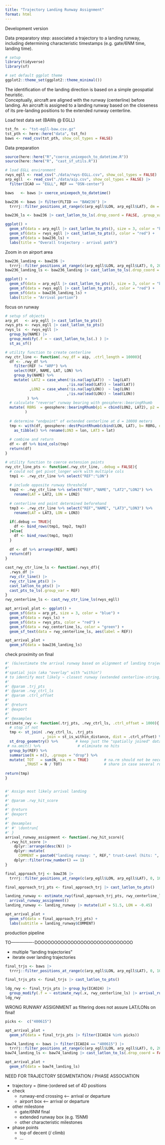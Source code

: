 ```yaml
---
title: "Trajectory Landing Runway Assignment"
format: html
---
```


Development version 

Data preparatory step: associated a trajectory to a landing runway, including determining characteristic timestamps (e.g. gate/6NM time, landing time).

```r
# setup
library(tidyverse)
library(sf)

# set default ggplot theme
ggplot2::theme_set(ggplot2::theme_minimal())
```

The identification of the landing direction is based on a simple geospatial heuristic.    
Conceptually, aircraft are aligned with the runway (centerline) before landing.
An aircraft is assigned to a landing runway based on the closeness of its pre-landing positions to the extended runway centerline.

Load test data set (BAWs @ EGLL)

```r
tst_fn  <- "tst-egll-baw.csv.gz"
tst_pth <- here::here("data", tst_fn)
baws <- read_csv(tst_pth, show_col_types = FALSE)
```

Data preparation

```r
source(here::here("R","coerce_unixepoch_to_datetime.R"))
source(here::here("R", "cast_sf_utils.R"))

# load EGLL environment
rwys_egll <- read_csv("./data/rwys-EGLL.csv", show_col_types = FALSE)
arp_egll  <- read_csv("./data/aip.csv", show_col_types = FALSE) |>
  filter(ICAO == "EGLL", REF == "OSN-center")

baws   <- baws |> coerce_unixepoch_to_datetime()

baw236 <- baws |> filter(FLTID == "BAW236") |> 
  trrrj::filter_positions_at_range(c(arp_egll$LON, arp_egll$LAT), dm = 1, dM = 205, lon = LON, lat = LAT) 

baw236_ls <- baw236 |> cast_latlon_to_ls(.drop_coord = FALSE, .group_var = ICAO24)
```


```r
ggplot() +
  geom_sf(data = arp_egll |> cast_latlon_to_pts(), size = 3, color = "blue") +
  geom_sf(data = rwys_egll |> cast_latlon_to_pts(), color = "red") +
  geom_sf(data = baw236_ls) +
  labs(title = "Overall trajectory - arrival path")
```

Zoom in on airport area

```r
baw236_landing <- baw236 |> 
  trrrj::filter_positions_at_range(c(arp_egll$LON, arp_egll$LAT), 0, 20, lon = LON, lat = LAT)
baw236_landing_ls <- baw236_landing |> cast_latlon_to_ls(.drop_coord = FALSE, .group_var = ICAO24)

ggplot() +
  geom_sf(data = arp_egll |> cast_latlon_to_pts(), size = 3, color = "blue") +
  geom_sf(data = rwys_egll |> cast_latlon_to_pts(), color = "red") +
  geom_sf(data = baw236_landing_ls) +
  labs(title = "Arrival portion")
```

focus on runway

```r
# setup sf objects
arp_pt   <- arp_egll |> cast_latlon_to_pts()
rwys_pts <- rwys_egll |> cast_latlon_to_pts()
rwys_ls  <- rwys_egll |> 
  group_by(NAME) |> 
  group_modify(.f = ~ cast_latlon_to_ls(.) ) |> 
  st_as_sf()

# utility function to create centerline
rwy_ctr_line <- function(.rwy_df = aip, .ctrl_length = 10000){
  df <- .rwy_df %>% 
    filter(REF != "ARP") %>% 
    select(REF, NAME, LAT, LON) %>% 
    group_by(NAME) %>% 
    mutate( LAT2 = case_when(!is.na(lag(LAT))  ~ lag(LAT)
                            ,!is.na(lead(LAT)) ~ lead(LAT))
           ,LON2 = case_when(!is.na(lag(LON))  ~ lag(LON)
                            ,!is.na(lead(LON)) ~ lead(LON))
          ) %>% 
  # calculate "reverse" runway bearing with geosphere::bearingRhumb
  mutate( RBRG  = geosphere::bearingRhumb(p1 = cbind(LON2, LAT2), p2 = cbind(LON, LAT))
         )
  
  # determine "endpoint" of extended centerline at d = 10000 meters
  tmp <- with(df, geosphere::destPointRhumb(cbind(LON, LAT), b= RBRG, d = .ctrl_length)) %>% 
    as_tibble() %>% rename(LON3 = lon, LAT3 = lat)
  
  # combine and return
  df <- df %>% bind_cols(tmp)
  return(df)
}

# utility function to coerce extension points
rwy_ctr_line_pts <- function(.rwy_ctr_line, .debug = FALSE){
  # could not get pivot_longer work with multiple cols
  tmp1 <- .rwy_ctr_line %>% select("REF":"LON")
  
  # include opposite runway threshold
  tmp2 <- .rwy_ctr_line %>% select("REF","NAME", "LAT2","LON2") %>%
    rename(LAT = LAT2, LON = LON2)
  
  # centerline end point determined beforehand
  tmp3 <- .rwy_ctr_line %>% select("REF","NAME", "LAT3","LON3") %>%
    rename(LAT = LAT3, LON = LON3)
  
  if(.debug == TRUE){ 
    df <- bind_rows(tmp1, tmp2, tmp3)
  }else{
    df <- bind_rows(tmp1, tmp3)
  }
  
  df <- df %>% arrange(REF, NAME)
  return(df)  
}

cast_rwy_ctr_line_ls <- function(.rwys_df){
  .rwys_df |> 
  rwy_ctr_line() |> 
  rwy_ctr_line_pts() |> 
  cast_latlon_to_pts() |> 
  cast_pts_to_ls(.group_var = REF)
}
rwy_centerline_ls <- cast_rwy_ctr_line_ls(rwys_egll)
```

```r
apt_arrival_plot <- ggplot() +
  geom_sf(data = arp_pt, size = 3, color = "blue") +
  geom_sf(data = rwys_ls) +
  geom_sf(data = rwys_pts, color = "red") +
  geom_sf(data = rwy_centerline_ls, color = "green") +
  geom_sf_text(data = rwy_centerline_ls, aes(label = REF)) 

apt_arrival_plot +
  geom_sf(data = baw236_landing_ls)
```

check proximity on final

```r
#' (Gu)estimate the arrival runway based on alignment of landing trajectory points and extended runway centerline
#' 
#'spatial join (aka "overlay" with "within")
# to identify most likely ~ closest runway (extended centerline-string)
#'
#' @param .trj_pts 
#' @param .rwy_ctrl_ls 
#' @param .ctrl_offset 
#'
#' @return
#' @export
#'
#' @examples
estimate_rwy <- function(.trj_pts, .rwy_ctrl_ls, .ctrl_offset = 1000){
  # stop if not
  tmp <- st_join( .rwy_ctrl_ls, .trj_pts
                 , join = st_is_within_distance, dist = .ctrl_offset) %>%
  st_drop_geometry() %>%        # keep just the "spatially joined" dataframe
 # na.omit() %>%                 # eliminate no hits
  group_by(REF) %>%
  summarise(N = n(), .groups = "drop") %>%
  mutate( TOT   = sum(N, na.rm = TRUE)       # na.rm should not be necessary
         ,TRUST = N / TOT)                   # share in case several runways
  
return(tmp)
}


#' Assign most likely arrival landing
#'
#' @param .rwy_hit_score 
#'
#' @return
#' @export
#'
#' @examples
#' #' \dontrun{
#' }
arrival_runway_assignment <- function(.rwy_hit_score){
  .rwy_hit_score |> 
    dplyr::arrange(desc(N)) |> 
    dplyr::mutate(
      COMMENT = paste0("landing runway: ", REF," trust-Level (hits: ", N, "): ", TRUST)) |> 
    dplyr::filter(row_number() == 1)
}
```

```r
final_approach_trj <- baw236 |> 
  trrrj::filter_positions_at_range(c(arp_egll$LON, arp_egll$LAT), 0, 10, lon = LON, lat = LAT)

final_approach_trj_pts <- final_approach_trj |> cast_latlon_to_pts()

landing_runway <- estimate_rwy(final_approach_trj_pts, rwy_centerline_ls) |> 
  arrival_runway_assignment()
landing_runway <- landing_runway |> mutate(LAT = 51.5, LON = -0.45) 

apt_arrival_plot +
  geom_sf(data = final_approach_trj_pts) +
  labs(subtitle = landing_runway$COMMENT)
```
production pipeline

TO----------------DOOOOOOOOOOOOOOOOOOOOOOOOOOOOO

* multiple "landing trajectories"
* iterate over landing trajectories

```r
final_trjs <- baws |> 
  trrrj::filter_positions_at_range(c(arp_egll$LON, arp_egll$LAT), 0, 10, lon = LON, lat = LAT)

final_trjs_pts <- final_trjs |> cast_latlon_to_pts()

ldg_rwy <- final_trjs_pts |> group_by(ICAO24) |> 
  group_modify(.f = ~ estimate_rwy(.x, rwy_centerline_ls) |> arrival_runway_assignment())
ldg_rwy
```


WRONG RUNWAY ASSIGNMENT as filtering does not assure LAT/LONs on final!

```r
picks <-  c("400615")

apt_arrival_plot +
  geom_sf(data = final_trjs_pts |> filter(ICAO24 %in% picks))
```

```r
baw74_landing <- baws |> filter(ICAO24 == "400615") |>  
  trrrj::filter_positions_at_range(c(arp_egll$LON, arp_egll$LAT), 0, 20, lon = LON, lat = LAT)
baw74_landing_ls <- baw74_landing |> cast_latlon_to_ls(.drop_coord = FALSE, .group_var = ICAO24)

apt_arrival_plot +
  geom_sf(data = baw74_landing_ls)
```

NEED FOR TRAJECTORY SEGMENTATION / PHASE ASSOCIATION

* trajectory = (time-)ordered set of 4D positions
* check
  + runway-end crossing  <-- arrival or departure
  + airport box          <-- arrival or departure
* other milestone
  + gate/6NM final
  + extended runway box (e.g. 15NM)
  + other characteristic milestones
* phase points
  + top of decent (/ climb)
  + ...